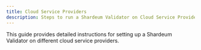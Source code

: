 ```yaml
---
title: Cloud Service Providers
description: Steps to run a Shardeum Validator on Cloud Service Providers
---
```


This guide provides detailed instructions for setting up a Shardeum Validator on different cloud service providers.


<Cards>
  <Card
    href="/docs/node/run/validator/cloud-service-providers/aws"
    title="AWS"
    description="Steps to run a Shardeum Validator on AWS"
  />
    <Card
    href="/docs/node/run/validator/cloud-service-providers/contabo"
    title="Contabo"
    description="Steps to run a Shardeum Validator on Contabo"
  />
    <Card
    href="/docs/node/run/validator/cloud-service-providers/digital-ocean"
    title="Digital Ocean"
    description="Steps to run a Shardeum Validator on Digital Ocean"
  />
    <Card
    href="/docs/node/run/validator/cloud-service-providers/gcp"
    title="Google Cloud Platform"
    description="Steps to run a Shardeum Validator on Google Cloud Platform"
  />
</Cards>